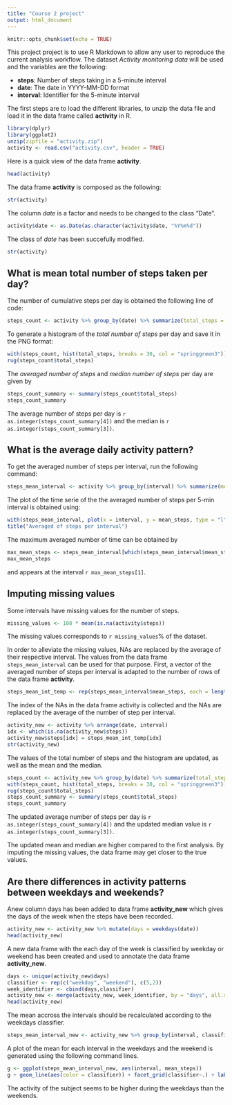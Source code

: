 ```yaml
---
title: "Course 2 project"
output: html_document
---
```


```r
knitr::opts_chunk$set(echo = TRUE)
```

This project project is to use R Markdown to allow any user to reproduce the current analysis workflow. The dataset *Activity monitoring data* will be used and the variables are the following:

- **steps**: Number of steps taking in a 5-minute interval
- **date**: The date in YYYY-MM-DD format
- **interval**: Identifier for the 5-minute interval

The first steps are to load the different libraries, to unzip the data file and load it in the data frame called **activity** in R. 
```r
library(dplyr)
library(ggplot2)
unzip(zipfile = "activity.zip")
activity <- read.csv("activity.csv", header = TRUE)
```
Here is a quick view of the data frame **activity**.
```r
head(activity)
```
The data frame **activity** is composed as the following:
```r
str(activity)
```
The column *date* is a factor and needs to be changed to the class "Date".
```r
activity$date <- as.Date(as.character(activity$date, "%Y%m%d"))
```
The class of *date* has been succefully modified.
```r
str(activity)
```

## What is mean total number of steps taken per day?
The number of cumulative steps per day is obtained the following line of code:
```r
steps_count <- activity %>% group_by(date) %>% summarize(total_steps = sum(steps, na.rm = TRUE))
```

To generate a histogram of the *total number of steps* per day and save it in the PNG format:
```r
with(steps_count, hist(total_steps, breaks = 30, col = "springgreen3"))
rug(steps_count$total_steps)
```

The *averaged number of steps* and *median number of steps* per day are given by
```r
steps_count_summary <- summary(steps_count$total_steps)
steps_count_summary
```
The average number of steps per day is `r as.integer(steps_count_summary[4])` and the median is `r as.integer(steps_count_summary[3])`.

## What is the average daily activity pattern?
To get the averaged number of steps per interval, run the following command:
```r
steps_mean_interval <- activity %>% group_by(interval) %>% summarize(mean_steps = mean(steps, na.rm = TRUE))
```

The plot of the time serie of the the averaged number of steps per 5-min interval is obtained using:
```r
with(steps_mean_interval, plot(x = interval, y = mean_steps, type = "l", col = "springgreen3", xlab = "Intervals", ylab = "Averaged steps"))
title("Averaged of steps per interval")
```

The maximum averaged number of time can be obtained by
```r
max_mean_steps <- steps_mean_interval[which(steps_mean_interval$mean_steps == max(steps_mean_interval$mean_steps)), ]
max_mean_steps
```
and appears at the interval `r max_mean_steps[1]`.  

## Imputing missing values
Some intervals have missing values for the number of steps.  
```r
missing_values <- 100 * mean(is.na(activity$steps))
```
The missing values corresponds to `r missing_values`% of the dataset.

In order to alleviate the missing values, NAs are replaced by the average of their respective interval. The values from the data frame `steps_mean_interval` can be used for that purpose. First, a vector of the averaged number of steps per interval is adapted to the number of rows of the data frame **activity**.
```r
steps_mean_int_temp <- rep(steps_mean_interval$mean_steps, each = length(unique(activity$date)))
```
The index of the NAs in the data frame activity is collected and the NAs are replaced by the average of the number of step per interval.
```r
activity_new <- activity %>% arrange(date, interval)
idx <- which(is.na(activity_new$steps))
activity_new$steps[idx] = steps_mean_int_temp[idx]
str(activity_new)
```
The values of the total number of steps and the histogram are updated, as well as the mean and the median.
```r
steps_count <- activity_new %>% group_by(date) %>% summarize(total_steps = sum(steps, na.rm = TRUE))
with(steps_count, hist(total_steps, breaks = 30, col = "springgreen3"))
rug(steps_count$total_steps)
steps_count_summary <- summary(steps_count$total_steps)
steps_count_summary
```
The updated average number of steps per day is `r as.integer(steps_count_summary[4])` and the updated median value is `r as.integer(steps_count_summary[3])`.  

The updated mean and median are higher compared to the first analysis. By imputing the missing values, the data frame may get closer to the true values.  

## Are there differences in activity patterns between weekdays and weekends?
Anew column days has been added to data frame **activity_new** which gives the days of the week when the steps have been recorded.
```r
activity_new <- activity_new %>% mutate(days = weekdays(date))
head(activity_new)
```
A new data frame with the each day of the week is classified by weekday or weekend has been created and used to annotate the data frame **activity_new**.
```r
days <- unique(activity_new$days)
classifier <- rep(c("weekday", "weekend"), c(5,2))
week_identifier <- cbind(days,classifier)
activity_new <- merge(activity_new, week_identifier, by = "days", all.x = TRUE)
head(activity_new)
```
The mean accross the intervals should be recalculated according to the weekdays classifier.
```r
steps_mean_interval_new <- activity_new %>% group_by(interval, classifier) %>% summarize(mean_steps = mean(steps, na.rm = TRUE))
```
A plot of the mean for each interval in the weekdays and the weekend is generated using the following command lines.  
```r
g <- ggplot(steps_mean_interval_new, aes(interval, mean_steps))
g + geom_line(aes(color = classifier)) + facet_grid(classifier~.) + labs(x = "Interval", y = "Average steps", title = "Average steps for each 5-min interval")
```


The activity of the subject seems to be higher during the weekdays than the weekends. 














